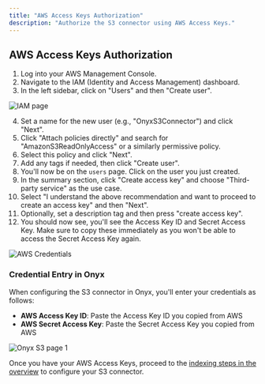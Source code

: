 ```yaml
---
title: "AWS Access Keys Authorization"
description: "Authorize the S3 connector using AWS Access Keys."
---
```


## AWS Access Keys Authorization

1. Log into your AWS Management Console.
2. Navigate to the IAM (Identity and Access Management) dashboard.
3. In the left sidebar, click on "Users" and then "Create user".

![IAM page](/assets/admin/connectors/blob/s3/iam.png)

4. Set a name for the new user (e.g., "OnyxS3Connector") and click "Next".
5. Click "Attach policies directly" and search for "AmazonS3ReadOnlyAccess" or a similarly permissive policy.
6. Select this policy and click "Next".
7. Add any tags if needed, then click "Create user".
8. You'll now be on the `users` page. Click on the user you just created.
9. In the summary section, click "Create access key" and choose "Third-party service" as the use case.
10. Select "I understand the above recommendation and want to proceed to create an access key" and then "Next".
11. Optionally, set a description tag and then press "create access key".
12. You should now see, you'll see the Access Key ID and Secret Access Key.
    Make sure to copy these immediately as you won't be able to access the Secret Access Key again.

![AWS Credentials](/assets/admin/connectors/blob/s3/accesskeyspage.png)

### Credential Entry in Onyx

When configuring the S3 connector in Onyx, you'll enter your credentials as follows:
- **AWS Access Key ID**: Paste the Access Key ID you copied from AWS
- **AWS Secret Access Key**: Paste the Secret Access Key you copied from AWS

![Onyx S3 page 1](/assets/admin/connectors/blob/s3/onyx-access-key.png)

Once you have your AWS Access Keys,
proceed to the [indexing steps in the overview](/archive/connectors/s3/overview#indexing)
to configure your S3 connector.
